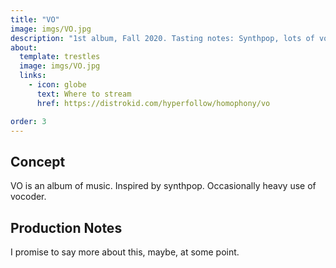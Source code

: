 ```yaml
---
title: "VO"
image: imgs/VO.jpg
description: "1st album, Fall 2020. Tasting notes: Synthpop, lots of vocoder"
about:
  template: trestles
  image: imgs/VO.jpg
  links:
    - icon: globe
      text: Where to stream
      href: https://distrokid.com/hyperfollow/homophony/vo

order: 3
---
```




## Concept

VO is an album of music. Inspired by synthpop. Occasionally heavy use of vocoder.

## Production Notes

I promise to say more about this, maybe, at some point.


